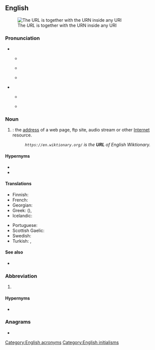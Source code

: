 ==English==
[[Image:URI Euler Diagram no lone URIs.svg|thumb|The ''URL'' is together with the URN inside any URI]]

===Pronunciation===
* {{q|acronym}}
** {{a|RP|Australia}} {{IPA|/ɜːl/|lang=en}}
** {{a|GA}} {{IPA|/ɝl/|lang=en}}
** {{rhymes|ɜː(r)l|lang=en}}
**: {{homophones|earl|lang=en}}
* {{q|initialism}}
** {{a|RP|Australia}} {{IPA|/ˌjuːˌɑːɹˈɛl/|lang=en}}
** {{a|GA|Canada}} {{IPA|/ˌjuˌɑɹˈɛl/|lang=en}}

===Noun===
{{en-noun}}

# {{acronym of|Uniform Resource Locator|lang=en|dot=}}: the [[address]] of a web page, ftp site, audio stream or other [[Internet]] resource.
#: ''<code><nowiki>https://en.wiktionary.org/</nowiki></code> is the '''URL''' of English Wiktionary.''

====Hypernyms====
* {{l|en|IRI}}
* {{l|en|URI}}

====Translations====
{{trans-top|URL}}
* Finnish: {{t|fi|web-osoite}}
* French: {{t+|fr|URL|m|f}}
* Georgian: {{t|ka|საინფორმაციო რესურსის მაჩვენებელი|sc=Geor}}
* Greek: {{t|el|ΟΕΠ}} ({{t|el|ομοιόμορφος εντοπιστής πόρων}}), {{t|el|ιστοδιεύθυνση|f}}
* Icelandic: {{t|is|vefslóð}}
{{trans-mid}}
* Portuguese: {{t+|pt|endereço}}
* Scottish Gaelic: {{t|gd|seòladh-lìn|m}}
* Swedish: {{t+|sv|URL|c}}
* Turkish: {{t+|tr|BKB}}, {{t+|tr|URL}}
{{trans-bottom}}

====See also====
* {{pedialite}}

===Abbreviation===
{{en-abbr}}

# {{lb|en|US|military|nautical}} {{abbreviation of|[[unrestricted]] [[line]] [[officer]]|lang=en}}

====Hypernyms====
* {{l|en|line officer}}

===Anagrams===
* {{anagrams|en|lur}}

[[Category:English acronyms]]
[[Category:English initialisms]]